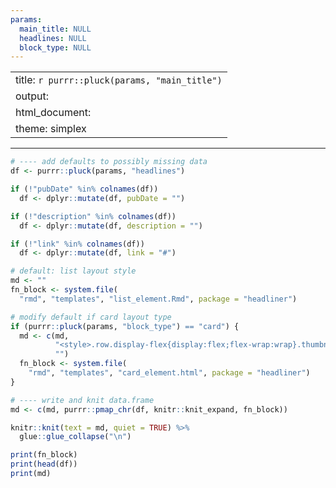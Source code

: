 ```yaml
---
params:
  main_title: NULL
  headlines: NULL
  block_type: NULL
---
```


---
title: `r purrr::pluck(params, "main_title")`
output: 
  html_document:
    theme: simplex
---

---

```r

# ---- add defaults to possibly missing data
df <- purrr::pluck(params, "headlines")

if (!"pubDate" %in% colnames(df))
  df <- dplyr::mutate(df, pubDate = "")

if (!"description" %in% colnames(df))
  df <- dplyr::mutate(df, description = "")

if (!"link" %in% colnames(df))
  df <- dplyr::mutate(df, link = "#")

# default: list layout style
md <- ""
fn_block <- system.file(
  "rmd", "templates", "list_element.Rmd", package = "headliner")

# modify default if card layout type
if (purrr::pluck(params, "block_type") == "card") {
  md <- c(md,
          "<style>.row.display-flex{display:flex;flex-wrap:wrap}.thumbnail{height:95%}.thumbnail{display:flex;flex-direction:column}</style>", 
          "")
  fn_block <- system.file(
    "rmd", "templates", "card_element.html", package = "headliner")
}

# ---- write and knit data.frame
md <- c(md, purrr::pmap_chr(df, knitr::knit_expand, fn_block))

knitr::knit(text = md, quiet = TRUE) %>% 
  glue::glue_collapse("\n")
```

```r
print(fn_block)
print(head(df))
print(md)
```

